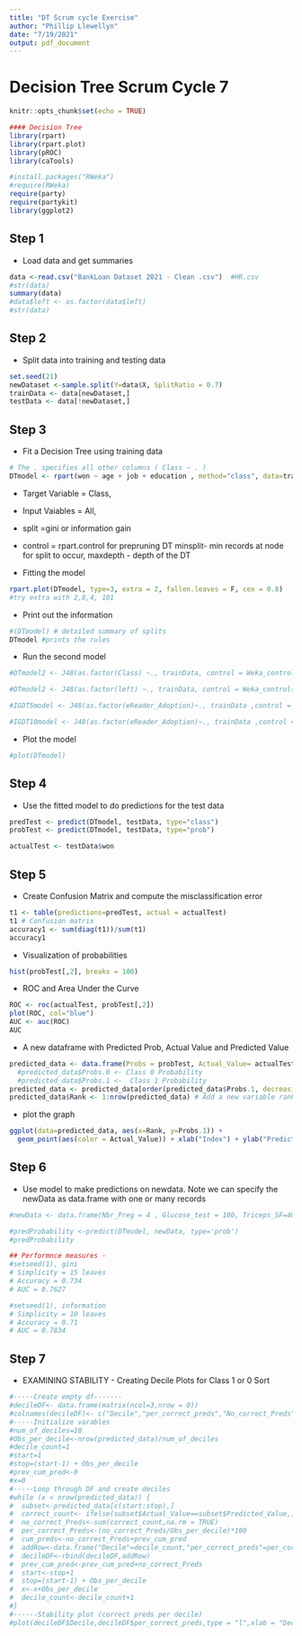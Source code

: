 ```yaml
---
title: "DT Scrum cycle Exercise"
author: "Phillip Llewellyn"
date: "7/19/2021"
output: pdf_document
---
```


# Decision Tree Scrum Cycle 7

```r
knitr::opts_chunk$set(echo = TRUE)

#### Decision Tree
library(rpart)
library(rpart.plot)
library(pROC)
library(caTools)

#install.packages("RWeka")
#require(RWeka)
require(party)
require(partykit)
library(ggplot2)
```


## Step 1
- Load data and get summaries 

```r
data <-read.csv("BankLoan Dataset 2021 - Clean .csv")  #HR.csv
#str(data)
summary(data)
#data$left <- as.factor(data$left)
#str(data)
```


## Step 2
- Split data into training and testing data

```r
set.seed(21)
newDataset <-sample.split(Y=data$X, SplitRatio = 0.7)
trainData <- data[newDataset,]
testData <- data[!newDataset,]
```


## Step 3
- Fit a Decision Tree using training data

```r
# The . specifies all other columns ( Class ~ . )
DTmodel <- rpart(won ~ age + job + education , method="class", data=trainData, parms = list (split ="information gain"), control = rpart.control(minsplit = 100, maxdepth = 10))  
```


- Target Variable = Class, 
- Input Vaiables = All, 
- split =gini or information gain 
- control = rpart.control for prepruning DT minsplit- min records at node for split to occur, maxdepth - depth of the DT

-  Fitting the model

```r
rpart.plot(DTmodel, type=3, extra = 2, fallen.leaves = F, cex = 0.8)
#try extra with 2,8,4, 101
```


- Print out the information

```r
#(DTmodel) # detailed summary of splits
DTmodel #prints the rules
```


- Run the second model

```r
#DTmodel2 <- J48(as.factor(Class) ~., trainData, control = Weka_control(R = TRUE, M = round(NROW(trainData)*0.05)))

#DTmodel2 <- J48(as.factor(left) ~., trainData, control = Weka_control(R = TRUE, M = 50))

#IGDT5model <- J48(as.factor(eReader_Adoption)~., trainData ,control = Weka_control(R = TRUE, M = round(NROW(trainData)*0.05))) 

#IGDT10model <- J48(as.factor(eReader_Adoption)~., trainData ,control = Weka_control(R = TRUE, M = round(NROW(trainData)*0.10)))
```


- Plot the model

```r
#plot(DTmodel)
```


## Step 4
- Use the fitted model to do predictions for the test data

```r
predTest <- predict(DTmodel, testData, type="class")
probTest <- predict(DTmodel, testData, type="prob")

actualTest <- testData$won
```



## Step 5
- Create Confusion Matrix and compute the misclassification error
 
```r
t1 <- table(predictions=predTest, actual = actualTest)
t1 # Confusion matrix
accuracy1 <- sum(diag(t1))/sum(t1)
accuracy1 
```


- Visualization of probabilities

```r
hist(probTest[,2], breaks = 100)
```


- ROC and Area Under the Curve

```r
ROC <- roc(actualTest, probTest[,2])
plot(ROC, col="blue")
AUC <- auc(ROC)
AUC
```


- A new dataframe with Predicted Prob, Actual Value and Predicted Value

```r
predicted_data <- data.frame(Probs = probTest, Actual_Value= actualTest ,Predicted_Value = predTest )  #Create data frame with prob and predictions
  #predicted_data$Probs.0 <- Class 0 Probability
  #predicted_data$Probs.1 <-  Class 1 Probability
predicted_data <- predicted_data[order(predicted_data$Probs.1, decreasing=TRUE),] # Sort on Probabilities
predicted_data$Rank <- 1:nrow(predicted_data) # Add a new variable rank
```


- plot the graph

```r
ggplot(data=predicted_data, aes(x=Rank, y=Probs.1)) + 
  geom_point(aes(color = Actual_Value)) + xlab("Index") + ylab("Predicted Probability of getting Diabetes")
```


## Step 6
- Use model to make predictions on newdata. Note we can specify the newData as data.frame with one or many records

```r
#newData <- data.frame(Nbr_Preg = 4 , Glucose_test = 100, Triceps_SF=40,BP =95, S_insulin = 150, BMI= 30,Diabetes_fn = 0.54,Age = 50 )

#predProbability <-predict(DTmodel, newData, type='prob')
#predProbability

## Performnce measures - 
#setseed(1), gini
# Simplicity = 15 leaves
# Accuracy = 0.734
# AUC = 0.7627

#setseed(1), information
# Simplicity = 10 leaves
# Accuracy = 0.71
# AUC = 0.7834

```

## Step 7
- EXAMINING STABILITY - Creating Decile Plots for Class 1 or 0 Sort

```r
#-----Create empty df-------
#decileDF<- data.frame(matrix(ncol=3,nrow = 0))
#colnames(decileDF)<- c("Decile","per_correct_preds","No_correct_Preds","cum_preds")
#-----Initialize varables
#num_of_deciles=10
#Obs_per_decile<-nrow(predicted_data)/num_of_deciles
#decile_count=1
#start=1
#stop=(start-1) + Obs_per_decile
#prev_cum_pred<-0
#x=0
#-----Loop through DF and create deciles
#while (x < nrow(predicted_data)) {
#  subset<-predicted_data[c(start:stop),]
#  correct_count<- ifelse(subset$Actual_Value==subset$Predicted_Value,1,0)
#  no_correct_Preds<-sum(correct_count,na.rm = TRUE)
#  per_correct_Preds<-(no_correct_Preds/Obs_per_decile)*100
#  cum_preds<-no_correct_Preds+prev_cum_pred
#  addRow<-data.frame("Decile"=decile_count,"per_correct_preds"=per_correct_Preds,"No_correct_Preds"=no_correct_Preds,"cum_preds"=cum_preds)
#  decileDF<-rbind(decileDF,addRow)
#  prev_cum_pred<-prev_cum_pred+no_correct_Preds
#  start<-stop+1
#  stop=(start-1) + Obs_per_decile
#  x<-x+Obs_per_decile
#  decile_count<-decile_count+1
#}
#------Stability plot (correct preds per decile)
#plot(decileDF$Decile,decileDF$per_correct_preds,type = "l",xlab = "Decile",ylab = "Percentage of correct predictions",main="Stability Plot for Class 1")
```















